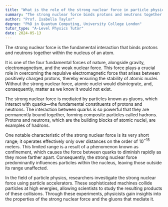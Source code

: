 ```yaml
---
title: "What is the role of the strong nuclear force in particle physics?"
summary: "The strong nuclear force binds protons and neutrons together in the nucleus of an atom."
author: "Prof. Isabella Taylor"
degree: "PhD in Quantum Computing, University College London"
tutor_type: "A-Level Physics Tutor"
date: 2024-05-13
---
```


The strong nuclear force is the fundamental interaction that binds protons and neutrons together within the nucleus of an atom.

It is one of the four fundamental forces of nature, alongside gravity, electromagnetism, and the weak nuclear force. This force plays a crucial role in overcoming the repulsive electromagnetic force that arises between positively charged protons, thereby ensuring the stability of atomic nuclei. Without the strong nuclear force, atomic nuclei would disintegrate, and, consequently, matter as we know it would not exist.

The strong nuclear force is mediated by particles known as gluons, which interact with quarks—the fundamental constituents of protons and neutrons. The interaction between quarks is so powerful that they are permanently bound together, forming composite particles called hadrons. Protons and neutrons, which are the building blocks of atomic nuclei, are examples of hadrons.

One notable characteristic of the strong nuclear force is its very short range; it operates effectively only over distances on the order of $10^{-15}$ meters. This limited range is a result of a phenomenon known as confinement, which causes the force between quarks to diminish rapidly as they move farther apart. Consequently, the strong nuclear force predominantly influences particles within the nucleus, leaving those outside its range unaffected.

In the field of particle physics, researchers investigate the strong nuclear force using particle accelerators. These sophisticated machines collide particles at high energies, allowing scientists to study the resulting products of these collisions. Through these experiments, physicists gain insights into the properties of the strong nuclear force and the gluons that mediate it.
    